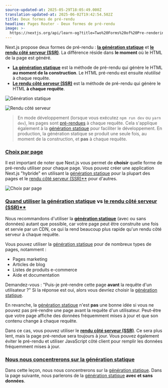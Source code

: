 ```yaml
---
source-updated-at: 2025-05-29T18:05:49.000Z
translation-updated-at: 2025-06-02T19:42:54.502Z
title: Deux formes de pré-rendu
headline: Pages Router - Deux formes de pré-rendu
image: >-
  https://nextjs.org/api/learn-og?title=Two%20Forms%20of%20Pre-rendering&amp;chapter=23
---
```


Next.js propose deux formes de pré-rendu : [**la génération statique**](/docs/basic-features/pages#static-generation-recommended) et [**le rendu côté serveur (SSR)**](/docs/basic-features/pages#server-side-rendering). La différence réside dans **le moment** où le HTML de la page est généré.

*   [**La génération statique**](/docs/basic-features/pages#static-generation-recommended) est la méthode de pré-rendu qui génère le HTML **au moment de la construction**. Le HTML pré-rendu est ensuite _réutilisé_ à chaque requête.
*   [**Le rendu côté serveur (SSR)**](/docs/basic-features/pages#server-side-rendering) est la méthode de pré-rendu qui génère le HTML **à chaque requête**.

![Génération statique](https://h8DxKfmAPhn8O0p3.public.blob.vercel-storage.com/learn/pages-router/data-fetching/static-generation.png)

![Rendu côté serveur](https://h8DxKfmAPhn8O0p3.public.blob.vercel-storage.com/learn/pages-router/data-fetching/server-side-rendering.png)

> En mode développement (lorsque vous exécutez `npm run dev` ou `yarn dev`), les pages sont [pré-rendues](/docs/basic-features/pages#pre-rendering) à chaque requête. Cela s'applique également à la [génération statique](https://nextjs.org/docs/basic-features/data-fetching/get-static-props#runs-on-every-request-in-development) pour faciliter le développement. En production, la génération statique se produit une seule fois, au moment de la construction, et **pas** à chaque requête.

### [Choix par page](#per-page-basis)

Il est important de noter que Next.js vous permet de **choisir** quelle forme de pré-rendu utiliser pour chaque page. Vous pouvez créer une application Next.js "hybride" en utilisant la [génération statique](/docs/basic-features/pages#static-generation-recommended) pour la plupart des pages et le [rendu côté serveur (SSR)**](/docs/basic-features/pages#server-side-rendering) pour d'autres.

![Choix par page](https://h8DxKfmAPhn8O0p3.public.blob.vercel-storage.com/learn/pages-router/data-fetching/per-page-basis.png)

### [Quand utiliser](#when-to-use-static-generation-vs-server-side-rendering) [la génération statique](/docs/basic-features/pages#static-generation-recommended) vs [le rendu côté serveur (SSR)**](/docs/basic-features/pages#server-side-rendering)

Nous recommandons d'utiliser la [**génération statique**](/docs/basic-features/pages#static-generation-recommended) (avec ou sans données) autant que possible, car votre page peut être construite une fois et servie par un CDN, ce qui la rend beaucoup plus rapide qu'un rendu côté serveur à chaque requête.

Vous pouvez utiliser la [génération statique](/docs/basic-features/pages#static-generation-recommended) pour de nombreux types de pages, notamment :

*   Pages marketing
*   Articles de blog
*   Listes de produits e-commerce
*   Aide et documentation

Demandez-vous : "Puis-je pré-rendre cette page **avant** la requête d'un utilisateur ?" Si la réponse est oui, alors vous devriez choisir la [génération statique](/docs/basic-features/pages#static-generation-recommended).

En revanche, la [génération statique](/docs/basic-features/pages#static-generation-recommended) n'est **pas** une bonne idée si vous ne pouvez pas pré-rendre une page avant la requête d'un utilisateur. Peut-être que votre page affiche des données fréquemment mises à jour et que son contenu change à chaque requête.

Dans ce cas, vous pouvez utiliser le [**rendu côté serveur (SSR)**](/docs/basic-features/pages#server-side-rendering). Ce sera plus lent, mais la page pré-rendue sera toujours à jour. Vous pouvez également éviter le pré-rendu et utiliser JavaScript côté client pour remplir les données fréquemment mises à jour.

### [Nous nous concentrerons sur la génération statique](#well-focus-on-static-generation)

Dans cette leçon, nous nous concentrerons sur la [génération statique](/docs/basic-features/pages#static-generation-recommended). Dans la page suivante, nous parlerons de la [génération statique](/docs/basic-features/pages#static-generation-recommended) **avec et sans données**.